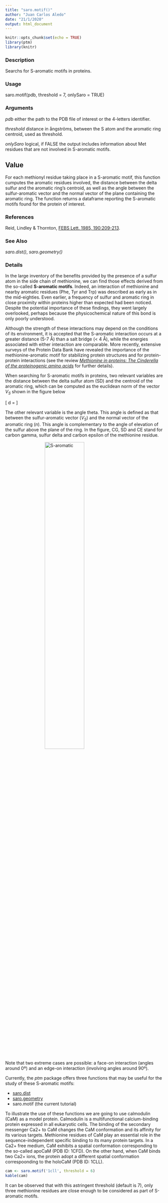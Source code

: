 ```yaml
---
title: "saro.motif()"
author: "Juan Carlos Aledo"
date: "21/1/2020"
output: html_document
---
```


```r
knitr::opts_chunk$set(echo = TRUE)
library(ptm)
library(knitr)
```

### Description
Searchs for S-aromatic motifs in proteins.

### Usage
saro.motif(pdb, threshold = 7, onlySaro = TRUE)

### Arguments
_pdb_	either the path to the PDB file of interest or the 4-letters identifier.

_threshold_	distance in ångströms, between the S atom and the aromatic ring centroid, used as threshold.

_onlySaro_	logical, if FALSE the output includes information about Met residues that are not involved in S-aromatic motifs.

## Value
For each methionyl residue taking place in a S-aromatic motif, this function cumputes the aromatic residues involved, the distance between the delta sulfur and the aromatic ring's centroid, as well as the angle between the sulfur-aromatic vector and the normal vector of the plane containing the aromatic ring. The function returns a dataframe reporting the S-aromatic motifs found for the protein of interest.

### References
Reid, Lindley & Thornton, [FEBS Lett. 1985, 190:209-213](https://doi.org/10.1016/0014-5793(85)81285-0).

### See Also
_saro.dist()_, _saro.geometry()_

### Details

In the large inventory of the benefits provided by the presence of a sulfur atom in the side chain of methionine, we can find those effects derived from the so-called **S-aromatic motifs**. Indeed, an interaction of methionine and nearby aromatic residues (Phe, Tyr and Trp) was described as early as in the mid-eighties. Even earlier, a frequency of sulfur and aromatic ring in close proximity within proteins higher than expected had been noticed. Despite the potential importance of these findings, they went largely overlooked, perhaps because the physicochemical nature of this bond is only poorly understood. 

Although the strength of these interactions may depend on the conditions of its environment, it is accepted that the S-aromatic interaction occurs at a greater distance (5-7 Å) than a salt bridge (< 4 Å), while the energies associated with either interaction are comparable. More recently, extensive surveys of the Protein Data Bank have revealed the importance of the methionine-aromatic motif for stabilizing protein structures and for protein-protein interactions (see the review [*Methionine in proteins: The Cinderella of the proteinogenic amino acids*](https://onlinelibrary.wiley.com/doi/abs/10.1002/pro.3698) for further details).

When searching for S-aromatic motifs in proteins, two relevant variables are the distance between the delta sulfur atom (SD) and the centroid of the aromatic ring, which can be computed as the euclidean norm of the vector $V_S$ shown in the figure below

\[
d = \lVert \mathbf{V_S} \rVert 
\] 

The other relevant variable is the angle theta. This angle is defined as that between the sulfur-aromatic vector ($V_S$) and the normal vector of the aromatic ring ($n$). This angle is complementary to the angle of elevation of the sulfur above the plane of the ring. In the figure, CG, SD and CE stand for carbon gamma, sulfur delta and carbon epsilon of the methionine residue. 

<style>
img {
  display: block;
  margin-left: auto;
  margin-right: auto;
}
</style>

<img src="metosite.png" alt="S-aromatic" style="width:50%;">

Note that two extreme cases are possible: a face-on interaction (angles around 0º) and an edge-on interaction (involving angles around 90º).

Currently, the *ptm* package offers three functions that may be useful for the study of these S-aromatic motifs:

* [saro.dist](./saro.dist)                                  
* [saro.geometry](./saro.geometry)                         
* saro.motif (the current tutorial) 

To illustrate the use of these functions we are going to use calmodulin (CaM) as a model protein. Calmodulin is a multifunctional calcium-binding protein expressed in all eukaryotic cells. The binding of the secondary messenger Ca2+ to CaM changes the CaM conformation and its affinity for its various targets. Methionine residues of CaM play an essential role in the sequence-independent specific binding to its many protein targets. In a Ca2+ free medium, CaM exhibits a spatial conformation corresponding to the so-called apoCaM (PDB ID: 1CFD). On the other hand, when CaM binds two Ca2+ ions, the protein adopt a different spatial conformation correspoonding to the holoCaM (PDB ID: 1CLL).



```r
cam <- saro.motif('1cll', threshold = 6)
kable(cam)
```

It can be observed that with this astringent threshold (default is 7), only three methionine residues are close enough to be considered as part of S-aromatic motifs.


